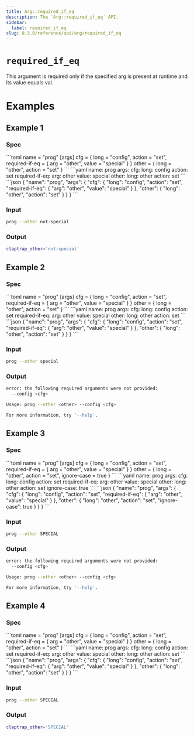 ```yaml
---
title: Arg::required_if_eq
description: The `Arg::required_if_eq` API.
sidebar:
  label: required_if_eq
slug: 0.3.0/reference/api/arg/required_if_eq
---
```



# `required_if_eq` <LinkButton href="https://docs.rs/clap/latest/clap/struct.Arg.html#method.required_if_eq" icon="open-book" variant="minimal" />

<Badge text="since 0.1.0" size="small" />

This argument is required only if the specified arg is present at runtime and its value equals val.

# Examples

## Example 1

### Spec

<Tabs syncKey="format">
  <TabItem label="TOML">
    ```toml
    name = "prog"
    [args]
    cfg = { long = "config", action = "set", required-if-eq = { arg = "other", value = "special" } }
    other = { long = "other", action = "set" }
    ```
  </TabItem>

  <TabItem label="YAML">
    ```yaml
    name: prog
    args:
      cfg:
        long: config
        action: set
        required-if-eq:
          arg: other
          value: special
      other:
        long: other
        action: set
    ```
  </TabItem>

  <TabItem label="JSON">
    ```json
    {
      "name": "prog",
      "args": {
        "cfg": {
          "long": "config",
          "action": "set",
          "required-if-eq": {
            "arg": "other",
            "value": "special"
          }
        },
        "other": {
          "long": "other",
          "action": "set"
        }
      }
    }
    ```
  </TabItem>
</Tabs>

### Input

```bash
prog --other not-special
```

### Output

```bash
claptrap_other='not-special'
```

## Example 2

### Spec

<Tabs syncKey="format">
  <TabItem label="TOML">
    ```toml
    name = "prog"
    [args]
    cfg = { long = "config", action = "set", required-if-eq = { arg = "other", value = "special" } }
    other = { long = "other", action = "set" }
    ```
  </TabItem>

  <TabItem label="YAML">
    ```yaml
    name: prog
    args:
      cfg:
        long: config
        action: set
        required-if-eq:
          arg: other
          value: special
      other:
        long: other
        action: set
    ```
  </TabItem>

  <TabItem label="JSON">
    ```json
    {
      "name": "prog",
      "args": {
        "cfg": {
          "long": "config",
          "action": "set",
          "required-if-eq": {
            "arg": "other",
            "value": "special"
          }
        },
        "other": {
          "long": "other",
          "action": "set"
        }
      }
    }
    ```
  </TabItem>
</Tabs>

### Input

```bash
prog --other special
```

### Output

```bash
error: the following required arguments were not provided:
  --config <cfg>

Usage: prog --other <other> --config <cfg>

For more information, try '--help'.
```

## Example 3

### Spec

<Tabs syncKey="format">
  <TabItem label="TOML">
    ```toml
    name = "prog"
    [args]
    cfg = { long = "config", action = "set", required-if-eq = { arg = "other", value = "special" } }
    other = { long = "other", action = "set", ignore-case = true }
    ```
  </TabItem>

  <TabItem label="YAML">
    ```yaml
    name: prog
    args:
      cfg:
        long: config
        action: set
        required-if-eq:
          arg: other
          value: special
      other:
        long: other
        action: set
        ignore-case: true
    ```
  </TabItem>

  <TabItem label="JSON">
    ```json
    {
      "name": "prog",
      "args": {
        "cfg": {
          "long": "config",
          "action": "set",
          "required-if-eq": {
            "arg": "other",
            "value": "special"
          }
        },
        "other": {
          "long": "other",
          "action": "set",
          "ignore-case": true
        }
      }
    }
    ```
  </TabItem>
</Tabs>

### Input

```bash
prog --other SPECIAL
```

### Output

```bash
error: the following required arguments were not provided:
  --config <cfg>

Usage: prog --other <other> --config <cfg>

For more information, try '--help'.
```

## Example 4

### Spec

<Tabs syncKey="format">
  <TabItem label="TOML">
    ```toml
    name = "prog"
    [args]
    cfg = { long = "config", action = "set", required-if-eq = { arg = "other", value = "special" } }
    other = { long = "other", action = "set" }
    ```
  </TabItem>

  <TabItem label="YAML">
    ```yaml
    name: prog
    args:
      cfg:
        long: config
        action: set
        required-if-eq:
          arg: other
          value: special
      other:
        long: other
        action: set
    ```
  </TabItem>

  <TabItem label="JSON">
    ```json
    {
      "name": "prog",
      "args": {
        "cfg": {
          "long": "config",
          "action": "set",
          "required-if-eq": {
            "arg": "other",
            "value": "special"
          }
        },
        "other": {
          "long": "other",
          "action": "set"
        }
      }
    }
    ```
  </TabItem>
</Tabs>

### Input

```bash
prog --other SPECIAL
```

### Output

```bash
claptrap_other='SPECIAL'
```
